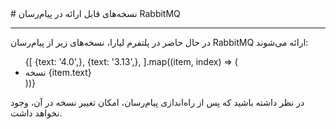 

<Layout>
<Head>
<title>مستندات نسخه‌های قابل ارائه پیام‌رسان RabbitMQ - لیارا</title>
<meta property="og:title" content="مستندات خدمات رایانش ابری لیارا" />
<meta property="og:description" content="مستندات نسخه‌های قابل ارائه پیام‌رسان RabbitMQ"  />
</Head>
# نسخه‌های قابل ارائه در پیام‌رسان RabbitMQ
<hr className="mb-2" />

در حال حاضر در پلتفرم لیارا، نسخه‌های زیر از  پیام‌رسان RabbitMQ ارائه می‌شوند: 

<div className="h-2" />
<ul className="pr-4">
  {[
    {text: '4.0',},
    {text: '3.13',},
  ].map((item, index) => (
    <li
      key={index}
      style={{
        textDecorationColor: "#9ca3af"
      }}
    >
        نسخه {item.text}
    </li>
  ))}
</ul>

<div className="h-2" />
<Alert variant="warning">
<p>
در نظر داشته باشید که پس از راه‌اندازی پیام‌رسان، امکان تغییر نسخه در آن، وجود نخواهد داشت.
</p>
</Alert>

</Layout>